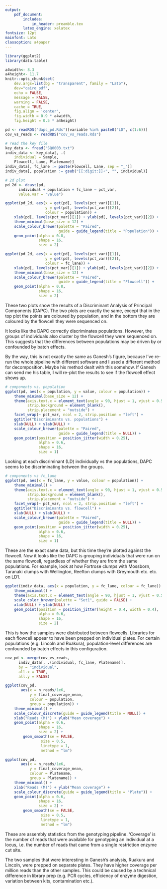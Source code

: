 ```yaml
---
output:
    pdf_document:
        includes:
            in_header: preamble.tex
        latex_engine: xelatex
fontsize: 12pt
mainfont: Lato
classoption: a4paper
---
```

    
```r
library(ggplot2)
library(data.table)

a4width<- 8.3
a4height<- 11.7
knitr::opts_chunk$set(
    dev.args=list(bg = "transparent", family = "Lato"),
    dev="cairo_pdf",
    echo = FALSE,
    message = FALSE,
    warning = FALSE,
    cache = TRUE,
    fig.align = 'center',
    fig.width = 0.9 * a4width,
    fig.height = 0.5 * a4height)

pd <- readRDS("dapc_pd.Rds")[variable %in% paste0("LD", c(1:6))]
cov_vs_reads <- readRDS("cov_vs_reads.Rds")

# read the key file
key_data <- fread("SQ0003.txt")
indiv_data <- key_data[, .(
    individual = Sample,
    Flowcell, Lane, Platename)]
indiv_data[, fc_lane := paste(Flowcell, Lane, sep = "_")]
indiv_data[, population := gsub("[[:digit:]]+", "", individual)]
```


```r
# 2d plot
pd_2d <- dcast(pd,
      individual + population + fc_lane ~ pct_var,
      value.var = "value")

ggplot(pd_2d, aes(x = get(pd[, levels(pct_var)][1]),
                  y = get(pd[, levels(pct_var)][2]),
                  colour = population)) +
    xlab(pd[, levels(pct_var)][1]) + ylab(pd[, levels(pct_var)][2]) +
    theme_minimal(base_size = 12) +
    scale_colour_brewer(palette = "Paired",
                        guide = guide_legend(title = "Population")) +
    geom_point(alpha = 0.8,
               shape = 16,
               size = 2)

ggplot(pd_2d, aes(x = get(pd[, levels(pct_var)][1]),
                  y = get(pd[, levels(pct_var)][2]),
                  colour = fc_lane)) +
    xlab(pd[, levels(pct_var)][1]) + ylab(pd[, levels(pct_var)][2]) +
    theme_minimal(base_size = 12) +
    scale_colour_brewer(palette = "Paired",
                        guide = guide_legend(title = "Flowcell")) +
    geom_point(alpha = 0.8,
               shape = 16,
               size = 2)
```

These two plots show the results of a Discriminant Analysis of Principal Components (DAPC). The two plots are exactly the same, except that in the top plot the points are coloured by population, and in the bottom they are coloured by the flowcell they were sequenced on.

It looks like the DAPC correctly discriminates populations. However, the groups of individuals also cluster by the flowcell they were sequenced on. This suggests that the differences between populations may be driven by or confounded by batch effects.

By the way, this is not exactly the same as Ganesh's figure, because I've re-run the whole pipeline with different software and I used a different method for decomposition. Maybe his method dealt with this somehow. If Ganesh can send me his table, I will re-plot the results to see if the flowcell effect shows up.

\pagebreak

```r

# components vs. population
ggplot(pd, aes(x = population, y = value, colour = population)) +
    theme_minimal(base_size = 12) +
    theme(axis.text.x = element_text(angle = 90, hjust = 1, vjust = 0.5),
          strip.background = element_blank(),
          strip.placement = "outside") +
    facet_wrap(~ pct_var, ncol = 2, strip.position = "left") +
    ggtitle("Discriminants vs. populations") +
    xlab(NULL) + ylab(NULL) +
    scale_colour_brewer(palette = "Paired",
                        guide = guide_legend(title = NULL)) +
    geom_point(position = position_jitter(width = 0.25),
               alpha = 0.6,
               shape = 16,
               size = 1)
```

Looking at each discriminant (LD) individually vs the populations, DAPC seems to be discriminating between the groups.

\pagebreak


```r
# components vs fc_lane
ggplot(pd, aes(x = fc_lane, y = value, colour = population)) +
    theme_minimal() +
    theme(axis.text.x = element_text(angle = 90, hjust = 1, vjust = 0.5),
          strip.background = element_blank(),
          strip.placement = "outside") +
    facet_wrap(~ pct_var, ncol = 2, strip.position = "left") +
    ggtitle("Discriminants vs. flowcell") +
    xlab(NULL) + ylab(NULL) +
    scale_colour_brewer(palette = "Paired",
                        guide = guide_legend(title = NULL)) +
    geom_point(position = position_jitter(width = 0.25),
               alpha = 0.6,
               shape = 16,
               size = 1)
```

These are the exact same data, but this time they're plotted against the flowcell. Now it looks like the DAPC is grouping individuals that were run on the same flowcell, regardless of whether they are from the same populations. For example, look at how Fortrose clumps with Mossborn, Taranaki clumps with Wellington, Reefton clumps with Greymouth etc. etc. on LD1.

\pagebreak

```r
ggplot(indiv_data, aes(x = population, y = fc_lane, colour = fc_lane)) +
    theme_minimal() +
    theme(axis.text.x = element_text(angle = 90, hjust = 1, vjust = 0.5)) +
    scale_color_brewer(palette = "Set1", guide = FALSE) +
    xlab(NULL) + ylab(NULL) +
    geom_point(position = position_jitter(height = 0.4, width = 0.4),
               alpha = 0.6,
               shape = 16,
               size = 2)

```

This is how the samples were distributed between flowcells. Libraries for each flowcell appear to have been prepped on individual plates. For certain populations (e.g. Lincoln and Ruakura), population-level differences are confounded by batch effects in this configuration.

\pagebreak

```r
cov_pd <- merge(cov_vs_reads,
      indiv_data[, .(individual, fc_lane, Platename)],
      by = "individual",
      all.x = TRUE,
      all.y = FALSE)

ggplot(cov_pd,
       aes(x = n_reads/1e6,
           y = final_coverage_mean,
           colour = population,
           group = population)) +
    theme_minimal() +
    scale_colour_discrete(guide = guide_legend(title = NULL)) +
    xlab("Reads (M)") + ylab("Mean coverage") +
    geom_point(alpha = 0.6,
               shape = 16,
               size = 2) +
        geom_smooth(se = FALSE,
                size = 0.5,
                linetype = 1,
                method = "lm")

ggplot(cov_pd,
       aes(x = n_reads/1e6,
           y = final_coverage_mean,
           colour = Platename,
           group = Platename)) +
    theme_minimal() +
    xlab("Reads (M)") + ylab("Mean coverage") +
    scale_colour_discrete(guide = guide_legend(title = "Plate")) +
    geom_point(alpha = 0.6,
               shape = 16,
               size = 2) +
        geom_smooth(se = FALSE,
                size = 0.5,
                linetype = 1,
                method = "lm") 

```

These are assembly statistics from the genotyping pipeline. 'Coverage' is the number of reads that were available for genotyping an individual at a locus, i.e. the number of reads that came from a single restriction enzyme cut site.

The two samples that were interesting in Ganesh's analysis, Ruakura and Lincoln, were prepped on separate plates. They have higher coverage per million reads than the other samples. This could be caused by a technical difference in library prep (e.g. PCR cycles, efficiency of enzyme digestion, variation between kits, contamination etc.).
